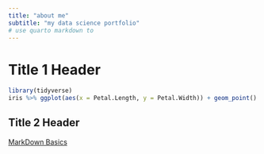 ```yaml
---
title: "about me"
subtitle: "my data science portfolio"
# use quarto markdown to 
---
```


# Title 1 Header

```r
library(tidyverse)
iris %>% ggplot(aes(x = Petal.Length, y = Petal.Width)) + geom_point()
```


## Title 2 Header

[MarkDown Basics](https://quarto.org/docs/authoring/markdown-basics.html#links-images)
